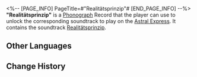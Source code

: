 <%-- [PAGE_INFO]
PageTitle=#"Realitätsprinzip"#
[END_PAGE_INFO] --%>
{{Item Infobox
|id          = 210310
|image       = Item Realitätsprinzip.png
|type        = Disk
|invCategory = Valuables
|rarity      = 3
|effect      = 
|description = A record that can be played on the Express' phonograph. It might be a chance acquisition or a gift from someone else. All sorts of memories surge up when the music plays &mdash; the smiles, encounters, touches, and the excitement of battle. Maybe that is why people still collect records even as society rapidly advances.<br />The current record contains the track "Realitätsprinzip."
}}
{{Description|''Bid farewell to all rules. Once you fall asleep, you no longer need them.''}}
'''"Realitätsprinzip"''' is a [[Phonograph]] Record that the player can use to unlock the corresponding soundtrack to play on the [[Astral Express]]. It contains the soundtrack [[Realitätsprinzip]].

==Other Languages==
{{Other Languages
|en   = "Realitätsprinzip"
|zhs  = 《现实原则》
|zht  = 《現實原則》
|ja   = 『現実原則』
|ko   = ≪현실원칙≫
|es   = Principio de realidad
|fr   = «&nbsp;Realitätsprinzip&nbsp;»
|ru   = Realitätsprinzip
|th   = "Realitätsprinzip"
|vi   = Nguyên Tắc Hiện Thực
|de   = „Realitätsprinzip“
|id   = "Realitätsprinzip"
|pt   = "Realitätsprinzip"
}}

==Change History==
{{Change History|2.0}}